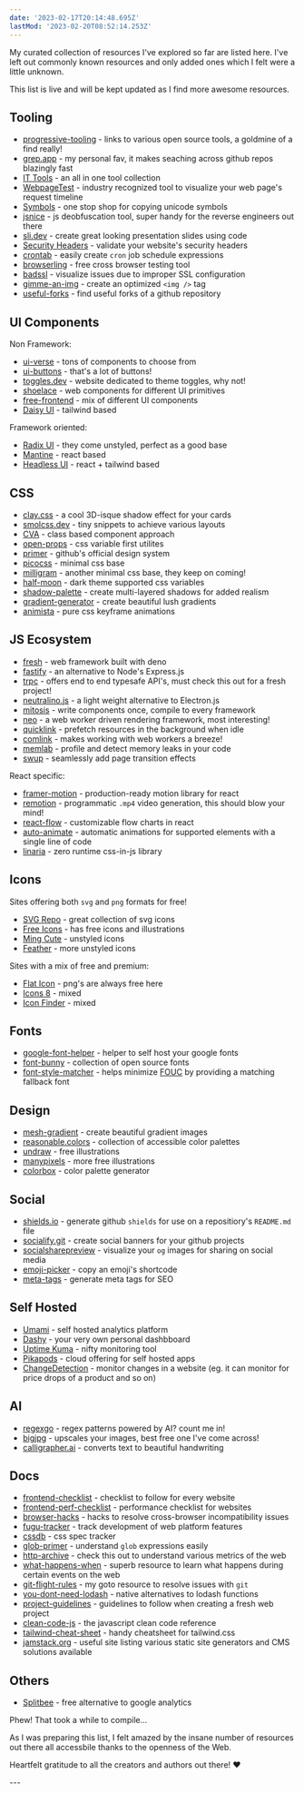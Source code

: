 ```yaml
---
date: '2023-02-17T20:14:48.695Z'
lastMod: '2023-02-20T08:52:14.253Z'
---
```


My curated collection of resources I've explored so far are listed here. I've left out commonly known resources and only added ones which I felt were a little unknown.

This list is live and will be kept updated as I find more awesome resources.

## Tooling

- [progressive-tooling](https://progressivetooling.com/) - links to various open source tools, a goldmine of a find really!
- [grep.app](https://grep.app/) - my personal fav, it makes seaching across github repos blazingly fast
- [IT Tools](https://it-tools.tech/) - an all in one tool collection
- [WebpageTest](https://www.webpagetest.org/) - industry recognized tool to visualize your web page's request timeline
- [Symbols](https://symbols.wentin.net/) - one stop shop for copying unicode symbols
- [jsnice](http://www.jsnice.org/) - js deobfuscation tool, super handy for the reverse engineers out there
- [sli.dev](https://sli.dev/) - create great looking presentation slides using code
- [Security Headers](https://securityheaders.com/) - validate your website's security headers
- [crontab](https://crontab.guru/) - easily create `cron` job schedule expressions
- [browserling](https://www.browserling.com/) - free cross browser testing tool
- [badssl](https://badssl.com/) - visualize issues due to improper SSL configuration
- [gimme-an-img](https://just-gimme-an-img.vercel.app/) - create an optimized `<img />` tag
- [useful-forks](https://useful-forks.github.io/) - find useful forks of a github repository

## UI Components

Non Framework:

- [ui-verse](https://uiverse.io/all) - tons of components to choose from
- [ui-buttons](https://ui-buttons.web.app/) - that's a lot of buttons!
- [toggles.dev](https://toggles.dev/) - website dedicated to theme toggles, why not!
- [shoelace](https://shoelace.style/) - web components for different UI primitives
- [free-frontend](https://freefrontend.com/) - mix of different UI components
- [Daisy UI](https://daisyui.com/) - tailwind based

Framework oriented:

- [Radix UI](https://www.radix-ui.com/) - they come unstyled, perfect as a good base
- [Mantine](https://mantine.dev/) - react based
- [Headless UI](https://headlessui.com/) - react + tailwind based

## CSS

- [clay.css](https://codeadrian.github.io/clay.css/) - a cool 3D-isque shadow effect for your cards
- [smolcss.dev](https://smolcss.dev/) - tiny snippets to achieve various layouts
- [CVA](https://cva.style/docs/) - class based component approach
- [open-props](https://open-props.style/) - css variable first utilites
- [primer](https://primer.style/) - github's official design system
- [picocss](https://picocss.com/) - minimal css base
- [milligram](https://milligram.io/) - another minimal css base, they keep on coming!
- [half-moon](https://www.gethalfmoon.com/) - dark theme supported css variables
- [shadow-palette](https://www.joshwcomeau.com/shadow-palette/) - create multi-layered shadows for added realism
- [gradient-generator](https://www.joshwcomeau.com/gradient-generator/) - create beautiful lush gradients
- [animista](https://animista.net/) - pure css keyframe animations

## JS Ecosystem

- [fresh](https://fresh.deno.dev/) - web framework built with deno
- [fastify](https://www.fastify.io/) - an alternative to Node's Express.js
- [trpc](https://trpc.io/) - offers end to end typesafe API's, must check this out for a fresh project!
- [neutralino.js](https://neutralino.js.org/) - a light weight alternative to Electron.js
- [mitosis](https://github.com/builderio/mitosis) - write components once, compile to every framework
- [neo](https://github.com/neomjs/neo) - a web worker driven rendering framework, most interesting!
- [quicklink](https://github.com/GoogleChromeLabs/quicklink) - prefetch resources in the background when idle
- [comlink](https://github.com/GoogleChromeLabs/comlink) - makes working with web workers a breeze!
- [memlab](https://facebook.github.io/memlab/) - profile and detect memory leaks in your code
- [swup](https://swup.js.org/) - seamlessly add page transition effects

React specific:

- [framer-motion](https://www.framer.com/motion/) - production-ready motion library for react
- [remotion](https://www.remotion.dev/) - programmatic `.mp4` video generation, this should blow your mind!
- [react-flow](https://reactflow.dev/) - customizable flow charts in react
- [auto-animate](https://auto-animate.formkit.com/) - automatic animations for supported elements with a single line of code
- [linaria](https://github.com/callstack/linaria) - zero runtime css-in-js library

## Icons

Sites offering both `svg` and `png` formats for free!

- [SVG Repo](https://www.svgrepo.com/) - great collection of svg icons
- [Free Icons](https://freeicons.io/) - has free icons and illustrations
- [Ming Cute](https://www.mingcute.com/) - unstyled icons
- [Feather](https://feathericons.com/) - more unstyled icons

Sites with a mix of free and premium:

- [Flat Icon](https://www.flaticon.com/) - png's are always free here
- [Icons 8](https://icons8.com/icons) - mixed
- [Icon Finder](https://www.iconfinder.com/) - mixed

## Fonts

- [google-font-helper](https://gwfh.mranftl.com/fonts/) - helper to self host your google fonts
- [font-bunny](https://fonts.bunny.net/) - collection of open source fonts
- [font-style-matcher](https://meowni.ca/font-style-matcher/) - helps minimize [FOUC](https://en.wikipedia.org/wiki/Flash_of_unstyled_content) by providing a matching fallback font

## Design

- [mesh-gradient](https://meshgradient.in/) - create beautiful gradient images
- [reasonable.colors](https://reasonable.work/colors/) - collection of accessible color palettes
- [undraw](https://undraw.co/) - free illustrations
- [manypixels](https://www.manypixels.co/gallery?ref=producthunt) - more free illustrations
- [colorbox](https://colorbox.io/) - color palette generator

## Social

- [shields.io](https://shields.io/) - generate github `shields` for use on a repositiory's `README.md` file
- [socialify.git](https://socialify.git.ci/) - create social banners for your github projects
- [socialsharepreview](https://socialsharepreview.com/) - visualize your `og` images for sharing on social media
- [emoji-picker](https://github-emoji-picker.vercel.app/) - copy an emoji's shortcode
- [meta-tags](https://webcode.tools/generators/meta-tags) - generate meta tags for SEO

## Self Hosted

- [Umami](https://umami.is/features) - self hosted analytics platform
- [Dashy](https://dashy.to/) - your very own personal dashbboard
- [Uptime Kuma](https://uptime.kuma.pet/) - nifty monitoring tool
- [Pikapods](https://www.pikapods.com/) - cloud offering for self hosted apps
- [ChangeDetection](https://github.com/dgtlmoon/changedetection.io) - monitor changes in a website (eg. it can monitor for price drops of a product and so on)

## AI

- [regexgo](https://www.regexgo.com/) - regex patterns powered by AI? count me in!
- [bigjpg](https://bigjpg.com/) - upscales your images, best free one I've come across!
- [calligrapher.ai](https://www.calligrapher.ai/) - converts text to beautiful handwriting

## Docs

- [frontend-checklist](https://frontendchecklist.io/) - checklist to follow for every website
- [frontend-perf-checklist](https://github.com/thedaviddias/Front-End-Performance-Checklist) - performance checklist for websites
- [browser-hacks](http://browserhacks.com/) - hacks to resolve cross-browser incompatibility issues
- [fugu-tracker](https://fugu-tracker.web.app/) - track development of web platform features
- [cssdb](https://cssdb.org/) - css spec tracker
- [glob-primer](https://github.com/isaacs/node-glob#glob-primer) - understand `glob` expressions easily
- [http-archive](https://httparchive.org/reports) - check this out to understand various metrics of the web
- [what-happens-when](https://github.com/alex/what-happens-when) - superb resource to learn what happens during certain events on the web
- [git-flight-rules](https://github.com/k88hudson/git-flight-rules) - my goto resource to resolve issues with `git`
- [you-dont-need-lodash](https://github.com/you-dont-need/You-Dont-Need-Lodash-Underscore) - native alternatives to lodash functions
- [project-guidelines](https://github.com/elsewhencode/project-guidelines) - guidelines to follow when creating a fresh web project
- [clean-code-js](https://github.com/ryanmcdermott/clean-code-javascript) - the javascript clean code reference
- [tailwind-cheat-sheet](https://nerdcave.com/tailwind-cheat-sheet) - handy cheatsheet for tailwind.css
- [jamstack.org](https://jamstack.org/generators/) - useful site listing various static site generators and CMS solutions available

## Others

- [Splitbee](https://splitbee.io/) - free alternative to google analytics

<SlashLine />

Phew! That took a while to compile...

As I was preparing this list, I felt amazed by the insane number of resources out there all accessbile thanks to the openness of the Web.

Heartfelt gratitude to all the creators and authors out there! :heart:

<Feedback />
---
